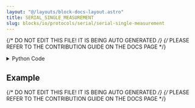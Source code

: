 ```yaml
---
layout: "@/layouts/block-docs-layout.astro"
title: SERIAL_SINGLE_MEASUREMENT
slug: blocks/io/protocols/serial/serial-single-measurement
---
```


{/* DO NOT EDIT THIS FILE! IT IS BEING AUTO GENERATED */}
{/* PLEASE REFER TO THE CONTRIBUTION GUIDE ON THE DOCS PAGE */}


<PythonDocsDisplay docstring={docstring} />
<details>
<summary>Python Code</summary>

```python
from typing import Optional

import numpy as np
import serial
from flojoy import OrderedPair, SerialDevice, flojoy


@flojoy(deps={"pyserial": "3.5"})
def SERIAL_SINGLE_MEASUREMENT(
    device: SerialDevice,
    default: Optional[OrderedPair] = None,
    baudrate: int = 9600,
) -> OrderedPair:
    """The SERIAL_SINGLE_MEASUREMENT node takes a single reading of data from an Arduino or a similar serial device.

    Parameters
    ----------
    baudrate : int
        Baud rate for the serial communication.
    comport : string
        Defines the communication port on which the serial device is connected.

    Returns
    -------
    OrderedPair
        the y axis contains the reading
    """

    set = serial.Serial(device.port, timeout=1, baudrate=baudrate)
    s = ""
    while s == "":
        s = set.readline().decode()

    reading = s[:-2].split(",")
    reading = np.array(reading)  # Create an array
    reading = reading.astype("float64")  # Convert the array to float
    x = np.arange(0, reading.size)  # Create a second array

    return OrderedPair(x=x, y=reading)

```

[Find this Flojoy Block on GitHub](https://github.com/flojoy-ai/blocks/blob/main/blocks/IO/PROTOCOLS/SERIAL/SERIAL_SINGLE_MEASUREMENT/SERIAL_SINGLE_MEASUREMENT.py)

</details>

## Example


<GetHelpWidget />


<AppDisplay app={app} blockName="SERIAL_SINGLE_MEASUREMENT" client:visible />


<Example />

{/* DO NOT EDIT THIS FILE! IT IS BEING AUTO GENERATED */}
{/* PLEASE REFER TO THE CONTRIBUTION GUIDE ON THE DOCS PAGE */}
